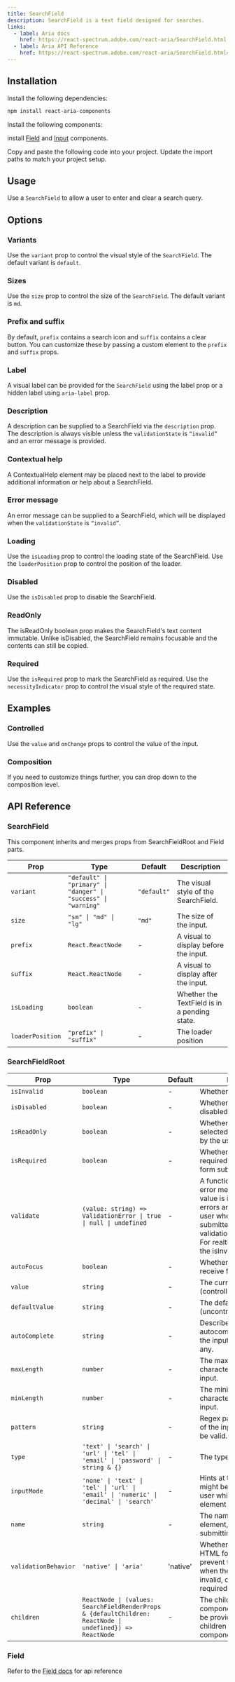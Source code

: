 ```yaml
---
title: SearchField
description: SearchField is a text field designed for searches.
links:
  - label: Aria docs
    href: https://react-spectrum.adobe.com/react-aria/SearchField.html
  - label: Aria API Reference
    href: https://react-spectrum.adobe.com/react-aria/SearchField.html#props
---
```


<ComponentPreview
  name="demos/components/core/search-field/default"
  className="max-w-[250px]"
/>

## Installation

<Steps>
  <Step>Install the following dependencies:</Step>

```bash
npm install react-aria-components
```

<Step>Install the following components:</Step>

install [Field](/inputs/field) and [Input](/inputs/input) components.

  <Step>Copy and paste the following code into your project.</Step>
  <ComponentSource name="components/core/default/search-field" />
  <Step>Update the import paths to match your project setup.</Step>
</Steps>

## Usage

Use a `SearchField` to allow a user to enter and clear a search query.

## Options

### Variants

Use the `variant` prop to control the visual style of the `SearchField`. The default variant is `default`.

<ComponentPreview
  name="demos/components/core/search-field/variants"
  className="max-w-[250px]"
/>

### Sizes

Use the `size` prop to control the size of the `SearchField`. The default variant is `md`.

<ComponentPreview name="demos/components/core/search-field/sizes" className="max-w-lg" />

### Prefix and suffix

By default, `prefix` contains a search icon and `suffix` contains a clear button. You can customize these by passing a custom element to the `prefix` and `suffix` props.

<ComponentPreview
  name="demos/components/core/search-field/prefix-and-suffix"
  className="max-w-[250px]"
/>

### Label

A visual label can be provided for the `SearchField` using the label prop or a hidden label using `aria-label` prop.

<ComponentPreview
  name="demos/components/core/search-field/label"
  className="max-w-[250px]"
/>

### Description

A description can be supplied to a SearchField via the `description` prop. The description is always visible unless the `validationState` is `“invalid”` and an error message is provided.

<ComponentPreview
  name="demos/components/core/search-field/description"
  className="max-w-[250px]"
/>

### Contextual help

A ContextualHelp element may be placed next to the label to provide additional information or help about a SearchField.

<ComponentPreview
  name="demos/components/core/search-field/contextual-help"
  className="max-w-[250px]"
/>

### Error message

An error message can be supplied to a SearchField, which will be displayed when the `validationState` is `“invalid”`.

<ComponentPreview
  name="demos/components/core/search-field/error-message"
  className="max-w-[250px]"
/>

### Loading

Use the `isLoading` prop to control the loading state of the SearchField.
Use the `loaderPosition` prop to control the position of the loader.

<ComponentPreview
  name="demos/components/core/search-field/loading"
  className="max-w-xs"
/>

### Disabled

Use the `isDisabled` prop to disable the SearchField.

<ComponentPreview
  name="demos/components/core/search-field/disabled"
  className="max-w-[250px]"
/>

### ReadOnly

The isReadOnly boolean prop makes the SearchField's text content immutable. Unlike isDisabled, the SearchField remains focusable and the contents can still be copied.

<ComponentPreview
  name="demos/components/core/search-field/read-only"
  className="max-w-[250px]"
/>

### Required

Use the `isRequired` prop to mark the SearchField as required.
Use the `necessityIndicator` prop to control the visual style of the required state.

<ComponentPreview
  name="demos/components/core/search-field/required"
  className="max-w-sm"
/>

## Examples

### Controlled

Use the `value` and `onChange` props to control the value of the input.

<ComponentPreview
  name="demos/components/core/search-field/controlled"
  className="max-w-[250px]"
/>

### Composition

If you need to customize things further, you can drop down to the composition level.

<ComponentPreview
  name="demos/components/core/search-field/composition"
  className="max-w-[250px]"
/>

## API Reference

### SearchField

This component inherits and merges props from SearchFieldRoot and Field parts.

| Prop             | Type                                                           | Default     | Description                                  |
| ---------------- | -------------------------------------------------------------- | ----------- | -------------------------------------------- |
| `variant`        | `"default" \| "primary" \| "danger" \| "success" \| "warning"` | `"default"` | The visual style of the SearchField.         |
| `size`           | `"sm" \| "md" \| "lg"`                                         | `"md"`      | The size of the input.                       |
| `prefix`         | `React.ReactNode`                                              | -           | A visual to display before the input.        |
| `suffix`         | `React.ReactNode`                                              | -           | A visual to display after the input.         |
| `isLoading`      | `boolean`                                                      | -           | Whether the TextField is in a pending state. |
| `loaderPosition` | `"prefix" \| "suffix"`                                         | -           | The loader position                          |

### SearchFieldRoot

| Prop                 | Type                                                                                                     | Default  | Description                                                                                                                                                                                                                           |
| -------------------- | -------------------------------------------------------------------------------------------------------- | -------- | ------------------------------------------------------------------------------------------------------------------------------------------------------------------------------------------------------------------------------------- |
| `isInvalid`          | `boolean`                                                                                                | -        | Whether the value is invalid.                                                                                                                                                                                                         |
| `isDisabled`         | `boolean`                                                                                                | -        | Whether the input is disabled.                                                                                                                                                                                                        |
| `isReadOnly`         | `boolean`                                                                                                | -        | Whether the input can be selected but not changed by the user.                                                                                                                                                                        |
| `isRequired`         | `boolean`                                                                                                | -        | Whether user input is required on the input before form submission.                                                                                                                                                                   |
| `validate`           | `(value: string) => ValidationError \| true \| null \| undefined`                                        | -        | A function that returns an error message if a given value is invalid. Validation errors are displayed to the user when the form is submitted if validationBehavior="native". For realtime validation, use the isInvalid prop instead. |
| `autoFocus`          | `boolean`                                                                                                | -        | Whether the element should receive focus on render.                                                                                                                                                                                   |
| `value`              | `string`                                                                                                 | -        | The current value (controlled).                                                                                                                                                                                                       |
| `defaultValue`       | `string`                                                                                                 | -        | The default value (uncontrolled).                                                                                                                                                                                                     |
| `autoComplete`       | `string`                                                                                                 | -        | Describes the type of autocomplete functionality the input should provide if any.                                                                                                                                                     |
| `maxLength`          | `number`                                                                                                 | -        | The maximum number of characters supported by the input.                                                                                                                                                                              |
| `minLength`          | `number`                                                                                                 | -        | The minimum number of characters required by the input.                                                                                                                                                                               |
| `pattern`            | `string`                                                                                                 | -        | Regex pattern that the value of the input must match to be valid.                                                                                                                                                                     |
| `type`               | `'text' \| 'search' \| 'url' \| 'tel' \| 'email' \| 'password' \| string & {}`                           | -        | The type of input to render.                                                                                                                                                                                                          |
| `inputMode`          | `'none' \| 'text' \| 'tel' \| 'url' \| 'email' \| 'numeric' \| 'decimal' \| 'search'`                    | -        | Hints at the type of data that might be entered by the user while editing the element or its contents.                                                                                                                                |
| `name`               | `string`                                                                                                 | -        | The name of the input element, used when submitting an HTML form.                                                                                                                                                                     |
| `validationBehavior` | `'native' \| 'aria'`                                                                                     | 'native' | Whether to use native HTML form validation to prevent form submission when the value is missing or invalid, or mark the field as required or invalid via ARIA.                                                                        |
| `children`           | `ReactNode \| (values: SearchFieldRenderProps & {defaultChildren: ReactNode \| undefined}) => ReactNode` | -        | The children of the component. A function may be provided to alter the children based on component state.                                                                                                                             |

### Field

Refer to the [Field docs](/components/inputs/field) for api reference
